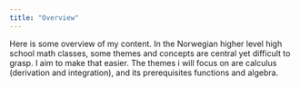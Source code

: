 ```yaml
---
title: "Overview"
---
```

Here is some overview of my content. In the Norwegian higher level high school 
math classes, some themes and concepts are central yet difficult to grasp. I aim
to make that easier. The themes i will focus on are calculus (derivation and 
integration), and its prerequisites functions and algebra.